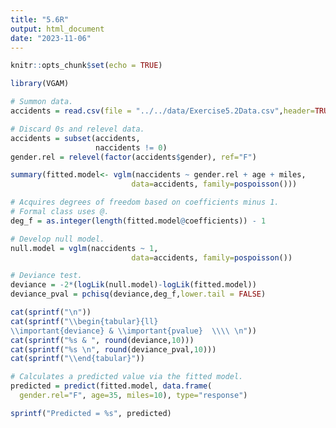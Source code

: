 ```yaml
---
title: "5.6R"
output: html_document
date: "2023-11-06"
---
```


```r
knitr::opts_chunk$set(echo = TRUE)
```

```r
library(VGAM)
```


```r
# Summon data.
accidents = read.csv(file = "../../data/Exercise5.2Data.csv",header=TRUE,sep=",")

# Discard 0s and relevel data.
accidents = subset(accidents,
                   naccidents != 0)
gender.rel = relevel(factor(accidents$gender), ref="F")
```

```r
summary(fitted.model<- vglm(naccidents ~ gender.rel + age + miles,
                           data=accidents, family=pospoisson()))

# Acquires degrees of freedom based on coefficients minus 1.
# Formal class uses @.
deg_f = as.integer(length(fitted.model@coefficients)) - 1
```

```r
# Develop null model.
null.model = vglm(naccidents ~ 1,
                           data=accidents, family=pospoisson())

# Deviance test.
deviance = -2*(logLik(null.model)-logLik(fitted.model))
deviance_pval = pchisq(deviance,deg_f,lower.tail = FALSE)

cat(sprintf("\n"))
cat(sprintf("\\begin{tabular}{ll}
\\important{deviance} & \\important{pvalue}  \\\\ \n"))
cat(sprintf("%s & ", round(deviance,10)))
cat(sprintf("%s \n", round(deviance_pval,10)))
cat(sprintf("\\end{tabular}"))
```

```r
# Calculates a predicted value via the fitted model.
predicted = predict(fitted.model, data.frame(
  gender.rel="F", age=35, miles=10), type="response")

sprintf("Predicted = %s", predicted)
```
